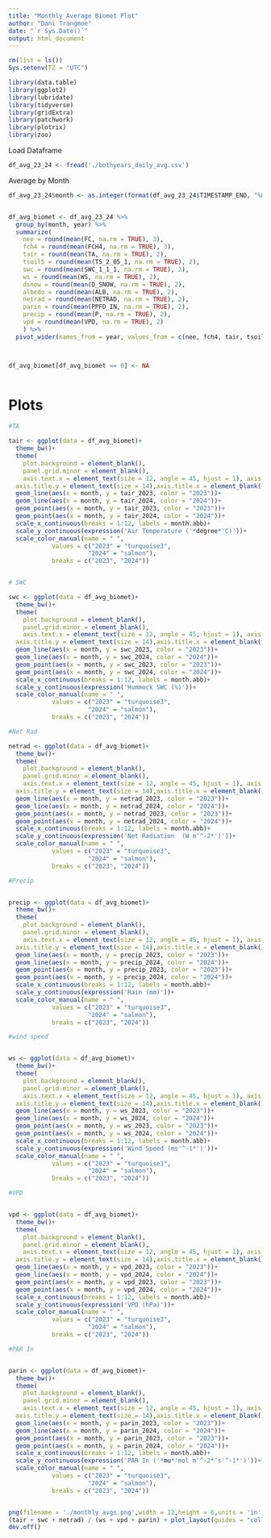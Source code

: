 ```yaml
---
title: "Monthly Average Biomet Plot"
author: "Dani Trangmoe"
date: "`r Sys.Date()`"
output: html_document
---
```



```r

rm(list = ls())
Sys.setenv(TZ = "UTC")

library(data.table)
library(ggplot2)
library(lubridate)
library(tidyverse)
library(gridExtra) 
library(patchwork)
library(plotrix)
library(zoo)

```

Load Dataframe
```r

df_avg_23_24 <- fread('./bothyears_daily_avg.csv')

```

Average by Month
```r

df_avg_23_24$month <- as.integer(format(df_avg_23_24$TIMESTAMP_END, "%m"))


df_avg_biomet <- df_avg_23_24 %>%
  group_by(month, year) %>%
  summarize(
    nee = round(mean(FC, na.rm = TRUE), 3),
    fch4 = round(mean(FCH4, na.rm = TRUE), 3),
    tair = round(mean(TA, na.rm = TRUE), 2),
    tsoil5 = round(mean(TS_2_05_1, na.rm = TRUE), 2),
    swc = round(mean(SWC_1_1_1, na.rm = TRUE), 2),
    ws = round(mean(WS, na.rm = TRUE), 2),
    dsnow = round(mean(D_SNOW, na.rm = TRUE), 2),
    albedo = round(mean(ALB, na.rm = TRUE), 2),
    netrad = round(mean(NETRAD, na.rm = TRUE), 2),
    parin = round(mean(PPFD_IN, na.rm = TRUE), 2),
    precip = round(mean(P, na.rm = TRUE), 2),
    vpd = round(mean(VPD, na.rm = TRUE), 2)
    ) %>% 
  pivot_wider(names_from = year, values_from = c(nee, fch4, tair, tsoil5, swc, ws, dsnow, albedo, netrad, parin, precip, vpd))



df_avg_biomet[df_avg_biomet == 0] <- NA



```

# Plots

```r


#TA

tair <- ggplot(data = df_avg_biomet)+
  theme_bw()+
  theme(
    plot.background = element_blank(),
    panel.grid.minor = element_blank(),
    axis.text.x = element_text(size = 12, angle = 45, hjust = 1), axis.text.y = element_text(size = 12), 
  axis.title.y = element_text(size = 14),axis.title.x = element_blank())+
  geom_line(aes(x = month, y = tair_2023, color = "2023"))+
  geom_line(aes(x = month, y = tair_2024, color = "2024"))+
  geom_point(aes(x = month, y = tair_2023, color = "2023"))+
  geom_point(aes(x = month, y = tair_2024, color = "2024"))+
  scale_x_continuous(breaks = 1:12, labels = month.abb)+
  scale_y_continuous(expression('Air Temperature ('*degree*'C)'))+
  scale_color_manual(name = " ",
            values = c("2023" = "turquoise3", 
                      "2024" = "salmon"),
            breaks = c("2023", "2024"))


# SWC

swc <- ggplot(data = df_avg_biomet)+
  theme_bw()+
  theme(
    plot.background = element_blank(),
    panel.grid.minor = element_blank(),
    axis.text.x = element_text(size = 12, angle = 45, hjust = 1), axis.text.y = element_text(size = 12), 
  axis.title.y = element_text(size = 14),axis.title.x = element_blank())+
  geom_line(aes(x = month, y = swc_2023, color = "2023"))+
  geom_line(aes(x = month, y = swc_2024, color = "2024"))+
  geom_point(aes(x = month, y = swc_2023, color = "2023"))+
  geom_point(aes(x = month, y = swc_2024, color = "2024"))+
  scale_x_continuous(breaks = 1:12, labels = month.abb)+
  scale_y_continuous(expression('Hummock SWC (%)'))+
  scale_color_manual(name = " ",
            values = c("2023" = "turquoise3", 
                      "2024" = "salmon"),
            breaks = c("2023", "2024"))

#Net Rad

netrad <- ggplot(data = df_avg_biomet)+
  theme_bw()+
  theme(
    plot.background = element_blank(),
    panel.grid.minor = element_blank(),
    axis.text.x = element_text(size = 12, angle = 45, hjust = 1), axis.text.y = element_text(size = 12), 
  axis.title.y = element_text(size = 14),axis.title.x = element_blank())+
  geom_line(aes(x = month, y = netrad_2023, color = "2023"))+
  geom_line(aes(x = month, y = netrad_2024, color = "2024"))+
  geom_point(aes(x = month, y = netrad_2023, color = "2023"))+
  geom_point(aes(x = month, y = netrad_2024, color = "2024"))+
  scale_x_continuous(breaks = 1:12, labels = month.abb)+
  scale_y_continuous(expression('Net Radiation  (W m'^-2*')'))+
  scale_color_manual(name = " ",
            values = c("2023" = "turquoise3", 
                      "2024" = "salmon"),
            breaks = c("2023", "2024"))

#Precip


precip <- ggplot(data = df_avg_biomet)+
  theme_bw()+
  theme(
    plot.background = element_blank(),
    panel.grid.minor = element_blank(),
    axis.text.x = element_text(size = 12, angle = 45, hjust = 1), axis.text.y = element_text(size = 12), 
  axis.title.y = element_text(size = 14),axis.title.x = element_blank())+
  geom_line(aes(x = month, y = precip_2023, color = "2023"))+
  geom_line(aes(x = month, y = precip_2024, color = "2024"))+
  geom_point(aes(x = month, y = precip_2023, color = "2023"))+
  geom_point(aes(x = month, y = precip_2024, color = "2024"))+
  scale_x_continuous(breaks = 1:12, labels = month.abb)+
  scale_y_continuous(expression('Rain (mm)'))+
  scale_color_manual(name = " ",
            values = c("2023" = "turquoise3", 
                      "2024" = "salmon"),
            breaks = c("2023", "2024"))

#wind speed


ws <- ggplot(data = df_avg_biomet)+
  theme_bw()+
  theme(
    plot.background = element_blank(),
    panel.grid.minor = element_blank(),
    axis.text.x = element_text(size = 12, angle = 45, hjust = 1), axis.text.y = element_text(size = 12), 
  axis.title.y = element_text(size = 14),axis.title.x = element_blank())+
  geom_line(aes(x = month, y = ws_2023, color = "2023"))+
  geom_line(aes(x = month, y = ws_2024, color = "2024"))+
  geom_point(aes(x = month, y = ws_2023, color = "2023"))+
  geom_point(aes(x = month, y = ws_2024, color = "2024"))+
  scale_x_continuous(breaks = 1:12, labels = month.abb)+
  scale_y_continuous(expression('Wind Speed (ms'^-1*')'))+
  scale_color_manual(name = " ",
            values = c("2023" = "turquoise3", 
                      "2024" = "salmon"),
            breaks = c("2023", "2024"))

#VPD


vpd <- ggplot(data = df_avg_biomet)+
  theme_bw()+
  theme(
    plot.background = element_blank(),
    panel.grid.minor = element_blank(),
    axis.text.x = element_text(size = 12, angle = 45, hjust = 1), axis.text.y = element_text(size = 12), 
  axis.title.y = element_text(size = 14),axis.title.x = element_blank())+
  geom_line(aes(x = month, y = vpd_2023, color = "2023"))+
  geom_line(aes(x = month, y = vpd_2024, color = "2024"))+
  geom_point(aes(x = month, y = vpd_2023, color = "2023"))+
  geom_point(aes(x = month, y = vpd_2024, color = "2024"))+
  scale_x_continuous(breaks = 1:12, labels = month.abb)+
  scale_y_continuous(expression('VPD (hPa)'))+
  scale_color_manual(name = " ",
            values = c("2023" = "turquoise3", 
                      "2024" = "salmon"),
            breaks = c("2023", "2024"))

#PAR In


parin <- ggplot(data = df_avg_biomet)+
  theme_bw()+
  theme(
    plot.background = element_blank(),
    panel.grid.minor = element_blank(),
    axis.text.x = element_text(size = 12, angle = 45, hjust = 1), axis.text.y = element_text(size = 12), 
  axis.title.y = element_text(size = 14),axis.title.x = element_blank())+
  geom_line(aes(x = month, y = parin_2023, color = "2023"))+
  geom_line(aes(x = month, y = parin_2024, color = "2024"))+
  geom_point(aes(x = month, y = parin_2023, color = "2023"))+
  geom_point(aes(x = month, y = parin_2024, color = "2024"))+
  scale_x_continuous(breaks = 1:12, labels = month.abb)+
  scale_y_continuous(expression('PAR In ('*mu*'mol m'^-2*'s'^-1*')'))+
  scale_color_manual(name = " ",
            values = c("2023" = "turquoise3", 
                      "2024" = "salmon"),
            breaks = c("2023", "2024"))



```

```r

png(filename = './monthly_avgs.png',width = 12,height = 6,units = 'in',res = 2000)
(tair + swc + netrad) / (ws + vpd + parin) + plot_layout(guides = "collect", axes = "collect")
dev.off()

```
